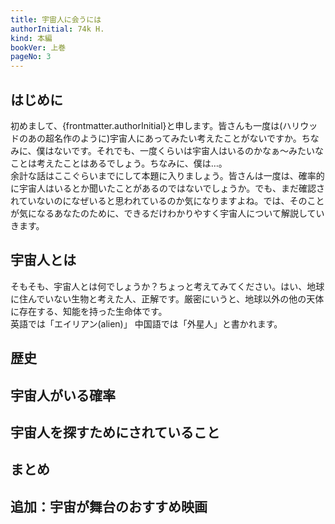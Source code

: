 ```yaml
---
title: 宇宙人に会うには
authorInitial: 74k H.
kind: 本編
bookVer: 上巻
pageNo: 3
---
```


## はじめに

初めまして、{frontmatter.authorInitial}と申します。皆さんも一度は(ハリウッドのあの超名作のように)宇宙人にあってみたい考えたことがないですか。ちなみに、僕はないです。それでも、一度くらいは宇宙人はいるのかなぁ〜みたいなことは考えたことはあるでしょう。ちなみに、僕は…。<br />
余計な話はここぐらいまでにして本題に入りましょう。皆さんは一度は、確率的に宇宙人はいるとか聞いたことがあるのではないでしょうか。でも、まだ確認されていないのになぜいると思われているのか気になりますよね。では、そのことが気になるあなたのために、できるだけわかりやすく宇宙人について解説していきます。


## 宇宙人とは

そもそも、宇宙人とは何でしょうか？ちょっと考えてみてください。はい、地球に住んでいない生物と考えた人、正解です。厳密にいうと、地球以外の他の天体に存在する、知能を持った生命体です。<br />
英語では「エイリアン(alien)」 中国語では「外星人」と書かれます。

## 歴史
## 宇宙人がいる確率
## 宇宙人を探すためにされていること
## まとめ
## 追加：宇宙が舞台のおすすめ映画
